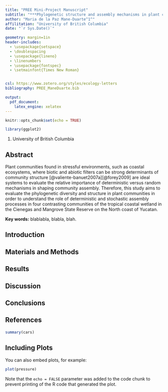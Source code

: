 ```yaml
---
title: "PREE Mini-Project Manuscript" 
subtitle: "***Phylogenetic structure and assembly mechanisms in plant communities in the Cienegas and Mangrove State Reserve on the North coast of Yucatan***"
author: "Maria de la Paz Mane-Duarte^1^"
affilitation: "University of British Columbia"
date: "`r Sys.Date()`"

geometry: margin=1in
header-includes:
  - \usepackage{setspace}
  - \doublespacing
  - \usepackage{lineno}
  - \linenumbers
  - \usepackage{fontspec}
  - \setmainfont{Times New Roman}


csl: https://www.zotero.org/styles/ecology-letters
bibliography: PREE_ManeDuarte.bib

output:
  pdf_document:
    latex_engine: xelatex
---
```


```r
knitr::opts_chunk$set(echo = TRUE)

library(ggplot2)
```

1.  University of British Columbia

## Abstract

Plant communities found in stressful environments, such as coastal ecosystems, where biotic and abiotic filters can be strong determinants of community structure [@valiente-banuet2007a][@forey2009] are ideal systems to evaluate the relative importance of deterministic versus random mechanisms in shaping community assembly. Therefore, this study aims to evaluate the phylogenetic diversity and structure in plant communities in order to understand the role of deterministic and stochastic assembly processes in four contrasting communities of the tropical coastal wetland in the Cienegas and Mangrove State Reserve on the North coast of Yucatan.

**Key words:** blablabla, blabla, blah.

## Introduction

## Materials and Methods

## Results

## Discussion

## Conclusions

## References

::: {refs}
:::

#### 

```r
summary(cars)
```

## Including Plots

You can also embed plots, for example:

```r
plot(pressure)
```

Note that the `echo = FALSE` parameter was added to the code chunk to prevent printing of the R code that generated the plot.
